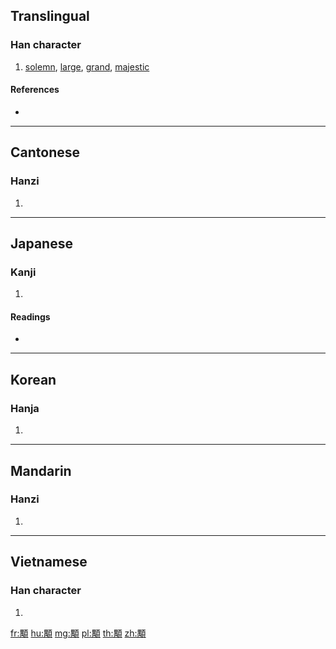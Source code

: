 {{character info/new}}
{{also|颙}}
==Translingual==

===Han character===
{{Han char|rn=181|rad=頁|as=09|sn=18|four=61286|canj=WBMBC}}

# [[solemn]], [[large]], [[grand]], [[majestic]]

====References====
* {{Han ref|kx=1407.130|dkj=43599|dj=1924.180|hdz=74381.060|uh=9852|ud=38994|bh=F1AA|bd=61866}}

----

==Cantonese==

===Hanzi===
{{yue-hanzi|jyut=|y=yung4|sim=颙}}

# {{defn|lang=yue|sort=頁09}}

----

==Japanese==

===Kanji===
{{ja-kanji|grade=|rs=頁09}}

# {{defn|lang=ja|sort=頁09}}

====Readings====
* {{ja-readings|on=[[ぎょう]] (gyō), [[ぐ]] (gu)|kun=[[おおきい]] (ookii)}}

----

==Korean==

===Hanja===
{{ko-hanja|hangeul=옹|eumhun=|rv=ong|mr=ong|y=ong}}

# {{defn|lang=ko|sort=頁09}}

----

==Mandarin==

===Hanzi===
{{cmn-hanzi|sim=颙|pin=[[yóng]] ([[yong2]])|wg=yung<sup>2</sup>}}

# {{defn|lang=cmn|sort=頁09}}

----

==Vietnamese==

===Han character===
{{vi-hantu|[[ngung]], [[ngóng]], [[ngọng]], [[ngõng]], [[ngùng]], [[ngỏng]]|rs=頁09}}

# {{defn|lang=vi|sort=頁09}}

[[fr:顒]]
[[hu:顒]]
[[mg:顒]]
[[pl:顒]]
[[th:顒]]
[[zh:顒]]